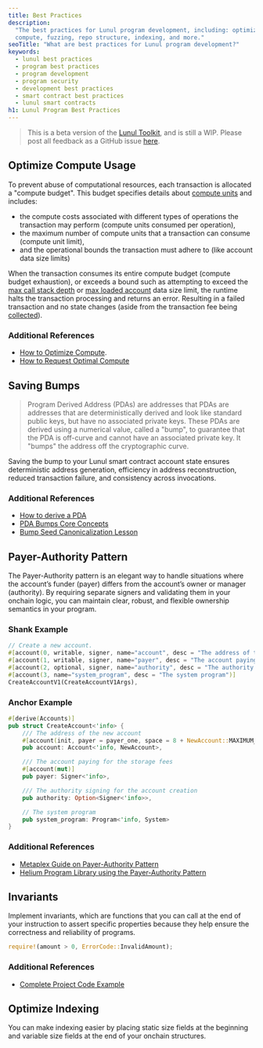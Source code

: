 ```yaml
---
title: Best Practices
description:
  "The best practices for Lunul program development, including: optimize
  compute, fuzzing, repo structure, indexing, and more."
seoTitle: "What are best practices for Lunul program development?"
keywords:
  - lunul best practices
  - program best practices
  - program development
  - program security
  - development best practices
  - smart contract best practices
  - lunul smart contracts
h1: Lunul Program Best Practices
---
```


> This is a beta version of the [Lunul Toolkit](/docs/toolkit/), and is
> still a WIP. Please post all feedback as a GitHub issue
> [here](https://github.com/lunul-foundation/developer-content/issues/new?title=%5Btoolkit%5D%20).

## Optimize Compute Usage

To prevent abuse of computational resources, each transaction is allocated a
"compute budget". This budget specifies details about
[compute units](/docs/core/fees#compute-units) and includes:

- the compute costs associated with different types of operations the
  transaction may perform (compute units consumed per operation),
- the maximum number of compute units that a transaction can consume (compute
  unit limit),
- and the operational bounds the transaction must adhere to (like account data
  size limits)

When the transaction consumes its entire compute budget (compute budget
exhaustion), or exceeds a bound such as attempting to exceed the
[max call stack depth](https://github.com/anza-xyz/agave/blob/b7bbe36918f23d98e2e73502e3c4cba78d395ba9/program-runtime/src/compute_budget.rs#L138)
or
[max loaded account](/docs/core/fees#accounts-data-size-limit)
data size limit, the runtime halts the transaction processing and returns an
error. Resulting in a failed transaction and no state changes (aside from the
transaction fee being
[collected](/docs/core/fees#fee-collection)).

### Additional References

- [How to Optimize Compute](/developers/guides/advanced/how-to-optimize-compute).
- [How to Request Optimal Compute](/developers/guides/advanced/how-to-request-optimal-compute)

## Saving Bumps

> Program Derived Address (PDAs) are addresses that PDAs are addresses that are
> deterministically derived and look like standard public keys, but have no
> associated private keys. These PDAs are derived using a numerical value,
> called a "bump", to guarantee that the PDA is off-curve and cannot have an
> associated private key. It "bumps" the address off the cryptographic curve.

Saving the bump to your Lunul smart contract account state ensures
deterministic address generation, efficiency in address reconstruction, reduced
transaction failure, and consistency across invocations.

### Additional References

- [How to derive a PDA](/docs/core/pda#how-to-derive-a-pda)
- [PDA Bumps Core Concepts](/docs/core/pda#canonical-bump)
- [Bump Seed Canonicalization Lesson](/developers/courses/program-security/bump-seed-canonicalization)

## Payer-Authority Pattern

The Payer-Authority pattern is an elegant way to handle situations where the
account’s funder (payer) differs from the account’s owner or manager
(authority). By requiring separate signers and validating them in your onchain
logic, you can maintain clear, robust, and flexible ownership semantics in your
program.

### Shank Example

```rust
// Create a new account.
#[account(0, writable, signer, name="account", desc = "The address of the new account")]
#[account(1, writable, signer, name="payer", desc = "The account paying for the storage fees")]
#[account(2, optional, signer, name="authority", desc = "The authority signing for the account creation")]
#[account(3, name="system_program", desc = "The system program")]
CreateAccountV1(CreateAccountV1Args),
```

### Anchor Example

```rust
#[derive(Accounts)]
pub struct CreateAccount<'info> {
    /// The address of the new account
    #[account(init, payer = payer_one, space = 8 + NewAccount::MAXIMUM_SIZE)]
    pub account: Account<'info, NewAccount>,

    /// The account paying for the storage fees
    #[account(mut)]
    pub payer: Signer<'info>,

    /// The authority signing for the account creation
    pub authority: Option<Signer<'info>>,

    // The system program
    pub system_program: Program<'info, System>
}
```

### Additional References

- [Metaplex Guide on Payer-Authority Pattern](https://developers.metaplex.com/guides/general/payer-authority-pattern)
- [Helium Program Library using the Payer-Authority Pattern](https://github.com/helium/helium-program-library/blob/master/programs/data-credits/src/instructions/change_delegated_sub_dao_v0.rs#L18)

## Invariants

Implement invariants, which are functions that you can call at the end of your
instruction to assert specific properties because they help ensure the
correctness and reliability of programs.

```rust
require!(amount > 0, ErrorCode::InvalidAmount);
```

### Additional References

- [Complete Project Code Example](https://github.com/lunul-developers/developer-bootcamp-2024/blob/main/project-9-token-lottery/programs/token-lottery/src/lib.rs#L291)

## Optimize Indexing

You can make indexing easier by placing static size fields at the beginning and
variable size fields at the end of your onchain structures.
